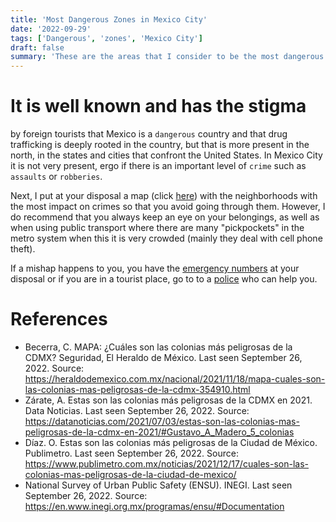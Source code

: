 ```yaml
---
title: 'Most Dangerous Zones in Mexico City'
date: '2022-09-29'
tags: ['Dangerous', 'zones', 'Mexico City']
draft: false
summary: 'These are the areas that I consider to be the most dangerous in Mexico City'
---
```


# It is well known and has the stigma

by foreign tourists that Mexico is a `dangerous` country and that drug trafficking is deeply rooted in the country, but
that is more present in the north, in the states and cities that confront the United States. In Mexico City it is not very present, ergo if there is an important
level of `crime` such as `assaults` or `robberies`.

Next, I put at your disposal a map (click [here](https://www.google.com/maps/d/u/2/edit?mid=1zMG4-8m546d9jPT_PW1d8WVbQKHs4D8&ll=22.94799757634138%2C-102.552784&z=5)) with the neighborhoods with the most impact on crimes so that you avoid going through them. However, I do recommend that you
always keep an eye on your belongings, as well as when using public transport where there are many "pickpockets" in the metro system when this
it is very crowded (mainly they deal with cell phone theft).

If a mishap happens to you, you have the [emergency numbers](/blog/Info/phones) at your disposal or if you are in a tourist place, go to
to a [police](/blog/Info/policies) who can help you.

# References

- Becerra, C. MAPA: ¿Cuáles son las colonias más peligrosas de la CDMX? Seguridad, El Heraldo de México. Last seen September 26, 2022. Source: https://heraldodemexico.com.mx/nacional/2021/11/18/mapa-cuales-son-las-colonias-mas-peligrosas-de-la-cdmx-354910.html
- Zárate, A. Estas son las colonias más peligrosas de la CDMX en 2021. Data Noticias. Last seen September 26, 2022. Source: https://datanoticias.com/2021/07/03/estas-son-las-colonias-mas-peligrosas-de-la-cdmx-en-2021/#Gustavo_A_Madero_5_colonias
- Díaz. O. Estas son las colonias más peligrosas de la Ciudad de México. Publimetro. Last seen September 26, 2022. Source: https://www.publimetro.com.mx/noticias/2021/12/17/cuales-son-las-colonias-mas-peligrosas-de-la-ciudad-de-mexico/
- National Survey of Urban Public Safety (ENSU). INEGI. Last seen September 26, 2022. Source: https://en.www.inegi.org.mx/programas/ensu/#Documentation
